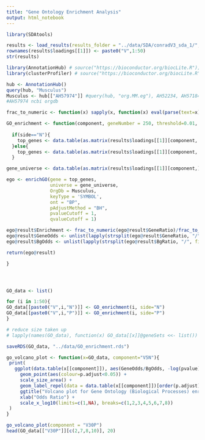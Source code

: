 ```yaml
---
title: "Gene Ontology Enrichment Analysis"
output: html_notebook
---
```


```r
library(SDAtools)

results <- load_results(results_folder = "../data/SDA/conradV3_sda_1/", data_path = "../data/count_matrices/")
rownames(results$loadings[[1]]) <- paste0("V",1:50)
str(results)
```


```r

library(AnnotationHub) # source("https://bioconductor.org/biocLite.R"); biocLite("AnnotationHub")
library(clusterProfiler) # source("https://bioconductor.org/biocLite.R"); biocLite("clusterProfiler")

hub <- AnnotationHub()
query(hub, "Musculus")
Musculus <- hub[["AH57974"]] #query(hub, "org.MM.eg"), AH52234, AH57184
#AH57974 ncbi orgdb

frac_to_numeric <- function(x) sapply(x, function(x) eval(parse(text=x)))

GO_enrichment <- function(component, geneNumber = 250, threshold=0.01, side="N"){
  
  if(side=="N"){
    top_genes <- data.table(as.matrix(results$loadings[[1]][component, ]), keep.rownames = TRUE)[order(V1)][1:geneNumber]$rn
  }else{
    top_genes <- data.table(as.matrix(results$loadings[[1]][component, ]), keep.rownames = TRUE)[order(-V1)][1:geneNumber]$rn
  }

gene_universe <- data.table(as.matrix(results$loadings[[1]][component,]), keep.rownames = TRUE)$rn

ego <- enrichGO(gene = top_genes,
                universe = gene_universe,
                OrgDb = Musculus,
                keyType = 'SYMBOL',
                ont = "BP",
                pAdjustMethod = "BH",
                pvalueCutoff = 1,
                qvalueCutoff = 1)

ego@result$Enrichment <- frac_to_numeric(ego@result$GeneRatio)/frac_to_numeric(ego@result$BgRatio)
ego@result$GeneOdds <- unlist(lapply(strsplit(ego@result$GeneRatio, "/", fixed = TRUE), function(x){ x<-as.numeric(x) ;x[1] / (x[2]-x[1])}))
ego@result$BgOdds <- unlist(lapply(strsplit(ego@result$BgRatio, "/", fixed = TRUE), function(x){ x<-as.numeric(x) ;x[1] / (x[2]-x[1])}))

return(ego@result)

}




GO_data <- list()

for (i in 1:50){
GO_data[[paste0("V",i,"N")]] <- GO_enrichment(i, side="N") 
GO_data[[paste0("V",i,"P")]] <- GO_enrichment(i, side="P")
}

# reduce size taken up
# lapply(names(GO_data), function(x) GO_data[[x]]@geneSets <<- list())

saveRDS(GO_data, "../data/GO_enrichment.rds")

go_volcano_plot <- function(x=GO_data, component="V5N"){
 print(
   ggplot(data.table(x[[component]]), aes(GeneOdds/BgOdds, -log(pvalue), size=Count)) +
     geom_point(aes(colour=p.adjust<0.05)) +
     scale_size_area() +
     geom_label_repel(data = data.table(x[[component]])[order(p.adjust)][1:30][p.adjust<0.7], aes(label = Description, size=0.25), size = 3, force=2) + 
     ggtitle("Volcano plot for Gene Ontology (Biological Processes) enrichment analysis") +
     xlab("Odds Ratio") +
     scale_x_log10(limits=c(1,NA), breaks=c(1,2,3,4,5,6,7,8))
 )
}

go_volcano_plot(component = "V30P")
head(GO_data[["V30P"]][c(2,7,8,10)], 20)


```

